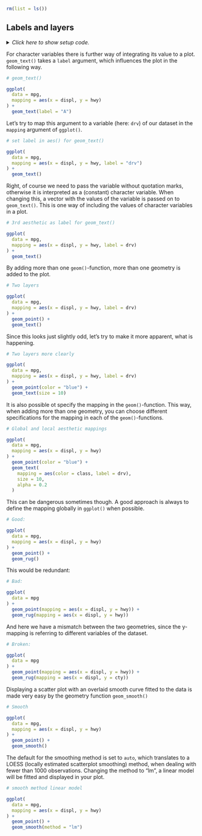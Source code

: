 ```r
rm(list = ls())
```


## Labels and layers

<details><summary>*Click here to show setup code.*</summary>
```r
### Labels and layers

```
```r
library(tidyverse)
```
</details>

For character variables there is further way of integrating its value to a plot.
`geom_text()` takes a `label` argument, which influences the plot in the following way.

```r
# geom_text()
```
```r
ggplot(
  data = mpg,
  mapping = aes(x = displ, y = hwy)
) +
  geom_text(label = "A")
```

Let's try to map this argument to a variable (here: `drv`) of our dataset in the `mapping` argument of `ggplot()`.

```r
# set label in aes() for geom_text()
```
```r
ggplot(
  data = mpg,
  mapping = aes(x = displ, y = hwy, label = "drv")
) +
  geom_text()
```

Right, of course we need to pass the variable without quotation marks, otherwise it is interpreted as a (constant) character variable.
When changing this, a vector with the values of the variable is passed on to `geom_text()`.
This is one way of including the values of character variables in a plot.

```r
# 3rd aesthetic as label for geom_text()
```
```r
ggplot(
  data = mpg,
  mapping = aes(x = displ, y = hwy, label = drv)
) +
  geom_text()
```

By adding more than one `geom()`-function, more than one geometry is added to the plot.

```r
# Two layers
```
```r
ggplot(
  data = mpg,
  mapping = aes(x = displ, y = hwy, label = drv)
) +
  geom_point() +
  geom_text()
```

Since this looks just slightly odd, let's try to make it more apparent, what is happening.

```r
# Two layers more clearly
```
```r
ggplot(
  data = mpg,
  mapping = aes(x = displ, y = hwy, label = drv)
) +
  geom_point(color = "blue") +
  geom_text(size = 10)
```

It is also possible ot specify the mapping in the `geom()`-function.
This way, when adding more than one geometry, you can choose different specifications for the mapping in each of the `geom()`-functions.

```r
# Global and local aesthetic mappings
```
```r
ggplot(
  data = mpg,
  mapping = aes(x = displ, y = hwy)
) +
  geom_point(color = "blue") +
  geom_text(
    mapping = aes(color = class, label = drv),
    size = 10,
    alpha = 0.2
  )
```

This can be dangerous sometimes though.
A good approach is always to define the mapping globally in `ggplot()` when possible.

```r
# Good:
```
```r
ggplot(
  data = mpg,
  mapping = aes(x = displ, y = hwy)
) +
  geom_point() +
  geom_rug()
```

This would be redundant:

```r
# Bad:
```
```r
ggplot(
  data = mpg
) +
  geom_point(mapping = aes(x = displ, y = hwy)) +
  geom_rug(mapping = aes(x = displ, y = hwy))
```

And here we have a mismatch between the two geometries, since the y-mapping is referring to different variables of the dataset.

```r
# Broken:
```
```r
ggplot(
  data = mpg
) +
  geom_point(mapping = aes(x = displ, y = hwy)) +
  geom_rug(mapping = aes(x = displ, y = cty))
```

Displaying a scatter plot with an overlaid smooth curve fitted to the data is made very easy by the geometry function `geom_smooth()`

```r
# Smooth
```
```r
ggplot(
  data = mpg,
  mapping = aes(x = displ, y = hwy)
) +
  geom_point() +
  geom_smooth()
```

The default for the smoothing method is set to `auto`, which translates to a LOESS (locally estimated scatterplot smoothing) method, when dealing with fewer than 1000 observations.
Changing the method to "lm", a linear model will be fitted and displayed in your plot.

```r
# smooth method linear model
```
```r
ggplot(
  data = mpg,
  mapping = aes(x = displ, y = hwy)
) +
  geom_point() +
  geom_smooth(method = "lm")
```
